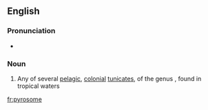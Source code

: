 ==English==
{{rfi|en}}
{{wikipedia}}
{{wikispecies|Pyrosoma}}

===Pronunciation===
* {{audio|En-us-ncalif-pyrosome.ogg|Audio (Northern California, US)|lang=en}}

===Noun===
{{en-noun|s|pyrosoma}}

# Any of several [[pelagic]], [[colonial]] [[tunicate]]s, of the genus {{taxlink|Pyrosoma|genus|noshow=1}}, found in tropical waters

[[fr:pyrosome]]
